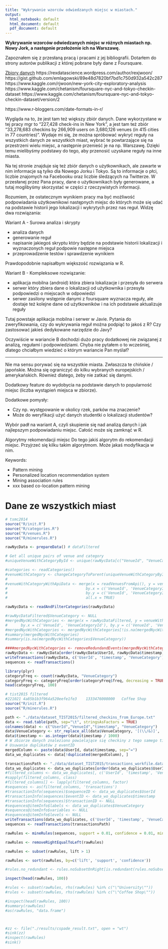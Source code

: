```yaml
---
title: "Wykrywanie wzorców odwiedzanych miejsc w miastach."
output:
  html_notebook: default
  html_document: default
  pdf_document: default
---
```

**Wykrywanie wzorców odwiedzanych miejsc w różnych miastach np. Nowy Jork, a następnie przełożenie ich na Warszawę. **
 
Zapoznałem się z przesłaną pracą i pracami z jej bibliografii. Dotarłem do strony autorów publikacji z której pobrane były dane z Foursquare. 

[Zbiory danych](https://sites.google.com/site/yangdingqi/home/foursquare-dataset)
https://rexdatascience.wordpress.com/author/rexjwoon/
https://gist.github.com/emlagowski/89e48d7820bf7bd1c750d932a542c287
https://www.kaggle.com/rjwoon/new-york-city-exploratory-analysis
https://www.kaggle.com/chetanism/foursquare-nyc-and-tokyo-checkin-dataset
https://www.kaggle.com/chetanism/foursquare-nyc-and-tokyo-checkin-dataset/version/2

https://www.r-bloggers.com/date-formats-in-r/


Wygląda na to, że jest tam też większy zbiór danych. Dane wykorzystane w tej pracy mgr to "227,428 check-ins in New York", a jest tam też zbiór "33,278,683 checkins by 266,909 users on 3,680,126 venues (in 415 cities in 77 countries)". Wydaje mi się, że można spróbować wykryć reguły na wszystkich danych ze wszystkich miast, wybrać te powtarzające się na przestrzeni wielu miejsc, a następnie przenieść je na np. Warszawę. Dzięki temu mielibyśmy podstawy do tego, aby przenosić uzyskane reguły na inne miasta. 
 
Na tej stronie znajduje się też zbiór danych o użytkownikach, ale zawarte w nim informacje są tylko dla Nowego Jorku i Tokyo. Są to informacje o płci, liczbie znajomych na Facebooku oraz liczbie śledzących na Twitterze. W przesłanej przez Pana pracy, dane o użytkownikach były generowane, a tutaj moglibyśmy skorzystać w części z rzeczywistych informacji. 
 
Rozumiem, że ostatecznym wynikiem pracy ma być możliwość podpowiadania użytkownikowi następnych miejsc do których może się udać na podstawie historii jego lokalizacji i wykrytych przez nas reguł. Widzę dwa rozwiązania: 
 
Wariant A - Surowa analiza i skrypty 
  
- analiza danych 
- generowanie reguł 
- napisanie jakiegoś skryptu który będzie na podstawie historii lokalizacji i wyznaczonych reguł podpowie następne miejsca 
- przeprowadzenie testów i sprawdzenie wynikiem 
 
Prawdopodobnie napisałbym większość rozwiązania w R. 
 
Wariant B - Kompleksowe rozwiązanie: 

- aplikacja mobilna (android) która zbiera lokalizacje i przesyła do serwera 
- serwer który zbiera dane o lokalizacji od użytkownika i przesyła podpowiedzi o miejscach w odpowiedzi 
- serwer zasilony wstępnie danymi z foursquare wyznacza reguły, ale dostaje też kolejne dane od użytkowników i na ich podstawie aktualizuje reguły 
 
Tutaj powstaje aplikacja mobilna i serwer w Javie. Pytania do zweryfikowania, czy do wykrywania reguł można podpiąć to jakoś z R? Czy zastosować jakieś dedykowane narzędzie do Javy? 
 
Oczywiście w wariancie B dochodzi dużo pracy dodatkowej nie związanej z analizą, regułami i podpowiedziami. Chyba nie pytałem o to wcześniej, dlatego chciałbym wiedzieć o którym wariancie Pan myślał? 
 
---- 
 
Nie ma sensu porywać się na wszystkie miasta. Zwłaszcza te chińskie / japońskie. Można się ograniczyć do kilku wybranych europejskich / amerykańskich. Również dlatego, żeby nie zatkać się danymi. 
 
Dodatkowy feature do wydobycia na podstawie danych to popularność miejsc (liczba wystąpień miejsca w zbiorze). 
 
Dodatkowe pomysły: 

- Czy np. występowanie w okolicy rzek, parków ma znaczenie? 
- Może do weryfikacji użyć danych studentki o lokalizacji studentów? 
 
Wybór padł na wariant A, czyli skupienie się nad analizą danych i jak najlepszym podpowiadaniu miejsc. Całość może się zamknąć w R. 
 
Algorytmy rekomendacji miejsc 
Do tego jakiś algorytm do rekomendacji miejsc. Przyjrzeć się kilku takim algorytmom. Może jakaś modyfikacja w nim. 
 
Keywords: 

- Pattern mining 
- Personalized location recommendation system 
- Mining association rules 
- xxx based co-location pattern mining

# Dane ze wszystkich miast

```r
# tsmc2014
source("R/init.R")
source("R/categories.R")
source("R/venues.R")
source("R/minerules.R")

rawNycData <- prepareData() # dataFiltered

# Get all unique pairs of venue and category
#uniqueVenueWithCategoryById <- unique(rawNycData[c("VenueId", "VenueCategoryId")])

#categories <- readCategories()
#venueWithCategory <- changeCategoryToParent(uniqueVenueWithCategoryById, categories, 0)
#
#venueWithCategoryWithApiData <- merge(x = readVenuesFromApi(), y = venueWithCategory, 
#                                   by.x = c('VenueId', 'VenueCategoryId'), 
#                                   by.y = c('VenueId', 'VenueCategoryId'), 
#                                   all.x = TRUE)

rawNycData <- readAndFilterCategories(rawNycData)

#rawNycDataFiltered$VenueCategory <- NULL
#mergedNycWithCategories <- merge(x = rawNycDataFiltered, y = venueWithCategoryWithApiData,
#      by.x = c('VenueId', 'VenueCategoryId'), by.y = c('VenueId', 'VenueCategoryId'))
#mergedNycWithCategories <- mergedNycWithCategories[!is.na(mergedNycWithCategories$VenueCategory),]
#summary(mergedNycWithCategories)
#summary(is.na(mergedNycWithCategories$VenueCategory))

####mergedNycWithCategories <- removeRedundandEvents(mergedNycWithCategories, 'VenueCategory')
rawNycData <- rawNycData[order(rawNycData$UserId, rawNycData$timestamp),]
writeTransactions(rawNycData, c('UserId', 'timestamp', 'VenueCategory'))
sequences <- readTransactions()
```

```r
library(plyr)
categoryFreq <- count(rawNycData, "VenueCategory")
categoryFreq <- categoryFreq[order(categoryFreq$freq, decreasing = TRUE),]
head(categoryFreq, 100)
```

```r
# tist2015 filtered
#221021	4a85b1b3f964a520eefe1fe3	1333476008000	Coffee Shop
source("R/init.R")
source("R/minerules.R")

path <- "./data/dataset_TIST2015/filtered_checkins_from_Europe.txt"
data <- read.table(path, sep="\t", stringsAsFactors = TRUE)
colnames(data) <- c("UserId","VenueId","timestamp", "VenueCategory")
data$VenueCategory <- str_replace_all(data$VenueCategory, '[(\\/&)]', '-')
data$timestamp <- as.integer(data$timestamp / 1000)
# W zbiorze danych znaleziono powielające się checkiny z tego samego timestampa dla tego samego użytkownika
# Usuwanie duplikatów z eventID
mergedColumn <- paste(data$UserId, data$timestamp, sep="=")
data_wo_duplicates <- data[!duplicated(mergedColumn), ]

transactionsPath <- "./data/dataset_TIST2015/transactions_workfile.data"
data_wo_duplicates <- data_wo_duplicates[order(data_wo_duplicates$UserId, data_wo_duplicates$timestamp),]
#filtered_columns <- data_wo_duplicates[, c('UserId', 'timestamp', 'VenueCategory')]
#sapply(filtered_columns, class)
#filtered_columns[] <- lapply(filtered_columns, factor)
#sequences <- as(filtered_columns, 'transactions')
#transactionInfo(sequences)$sequenceID <- data_wo_duplicates$UserId
#transactionInfo(sequences)$eventID <- data_wo_duplicates$timestamp
#transactionInfo(sequences)$transactionID <- NULL
#sequences@itemInfo$labels <- data_wo_duplicates$VenueCategory
#sequences@itemInfo$variables <- NULL
#sequences@itemInfo$levels <- NULL
writeTransactions(data_wo_duplicates, c('UserId', 'timestamp', 'VenueCategory'), transactionsPath)
sequences <- readTransactions(transactionsPath)
```

```r
rawRules <- mineRules(sequences, support = 0.01, confidence = 0.01, mingap = second, maxgap = day)

rawRules <- removeRightEqualToLeft(rawRules)

rawRules <- subset(rawRules, lift > 1)

rawRules <- sort(rawRules, by=c('lift', 'support', 'confidence'))

#rules.no_redundant <- rules.noSubsetOnRight[is.redundant(rules.noSubsetOnRight)]

inspect(head(rawRules, 100))

#rules <- subset(rawRules, rhs(rawRules) %in% c("\"University\""))
#rules <- subset(rawRules, rhs(rawRules) %in% c("\"Coffee Shop\""))

#inspect(head(rawRules, 100))
#summary(rawRules)
#as(rawRules, "data.frame")



#zz <- file("./results/cspade_result.txt", open = "wt")
#sink(zz)
#inspect(rawRules)
#sink()

```
